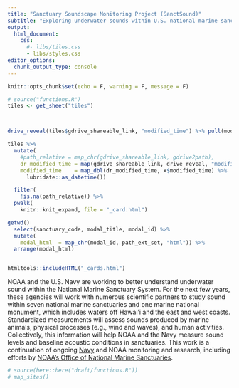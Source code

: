 ```yaml
---
title: "Sanctuary Soundscape Monitoring Project (SanctSound)"
subtitle: "Exploring underwater sounds within U.S. national marine sanctuaries"
output:
  html_document:
    css: 
      #- libs/tiles.css
      - libs/styles.css
editor_options: 
  chunk_output_type: console
---
```


```r
knitr::opts_chunk$set(echo = F, warning = F, message = F)
```

<div class="container">
<div class="card-columns">
```r
# source("functions.R")
tiles <- get_sheet("tiles")



drive_reveal(tiles$gdrive_shareable_link, "modified_time") %>% pull(modified_time)

tiles %>% 
  mutate(
    #path_relative = map_chr(gdrive_shareable_link, gdrive2path),
    dr_modified_time = map(gdrive_shareable_link, drive_reveal, "modified_time"),
    modified_time    = map_dbl(dr_modified_time, x$modified_time) %>% 
      lubridate::as_datetime())

  filter(
    !is.na(path_relative)) %>% 
  pwalk(
    knitr::knit_expand, file = "_card.html")

getwd()
  select(sanctuary_code, modal_title, modal_id) %>% 
  mutate(
    modal_html  = map_chr(modal_id, path_ext_set, "html")) %>% 
  arrange(modal_html)


htmltools::includeHTML("_cards.html")
```
</div>
</div>

NOAA and the U.S. Navy are working to better understand underwater sound within the National Marine Sanctuary System. For the next few years, these agencies will work with numerous scientific partners to study sound within seven national marine sanctuaries and one marine national monument, which includes waters off Hawai'i and the east and west coasts. Standardized measurements will assess sounds produced by marine animals, physical processes (e.g., wind and waves), and human activities. Collectively, this information will help NOAA and the Navy measure sound levels and baseline acoustic conditions in sanctuaries. This work is a continuation of ongoing [Navy](https://www.navy.mil) and NOAA monitoring and research, including efforts by [NOAA's Office of National Marine Sanctuaries](https://sanctuaries.noaa.gov).


```r
# source(here::here("draft/functions.R"))
# map_sites()
```
